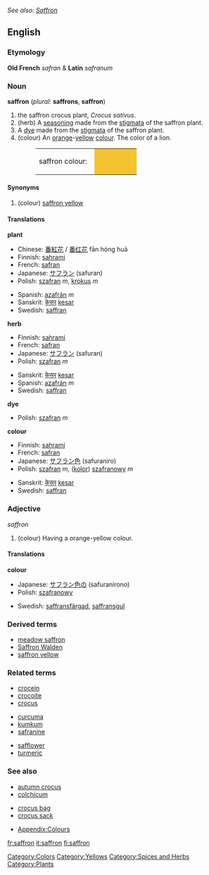 ''See also: [[Saffron]]''
==English==
{{wikipedia}}
===Etymology===
'''Old French''' ''safran'' & '''Latin''' ''safranum''

===Noun===
'''saffron''' (''plural'': '''saffrons''', '''saffron''')
#the saffron crocus plant, ''Crocus sativus''.
#(herb) A [[seasoning]] made from the [[stigma]]ta of the saffron plant.
#A [[dye]] made from the [[stigma]]ta of the saffron plant.
#(colour) An [[orange]]-[[yellow]] [[color|colour]]. The color of a lion.
#:<table><tr><td>saffron colour: &nbsp;</td><td bgcolor="#F4C430" width="80">&nbsp; </td></tr></table>

====Synonyms====
#(colour) [[saffron yellow]]

====Translations====
'''plant'''
{{top}}
*Chinese: [[番紅花]] / [[番红花]] fān hóng huā
*Finnish: [[sahrami]]
*French: [[safran]]
*Japanese: [[サフラン]] (safuran)
*Polish: [[szafran]] ''m'', [[krokus]] ''m''
{{mid}}
*Spanish: [[azafrán]] ''m''
*Sanskrit: [[केसर]] [[kesar]]
*Swedish: [[saffran]]
{{bottom}}


'''herb'''
{{top}}
*Finnish: [[sahrami]]
*French: [[safran]]
*Japanese: [[サフラン]] (safuran)
*Polish: [[szafran]] ''m''
{{mid}}
*Sanskrit: [[केसर]] [[kesar]]
*Spanish: [[azafrán]] ''m''
*Swedish: [[saffran]]
{{bottom}}

'''dye'''
{{top}}
*Polish: [[szafran]] ''m''
{{mid}}
{{bottom}}

'''colour'''
{{top}}
*Finnish: [[sahrami]]
*French: [[safran]]
*Japanese: [[サフラン色]] (safuraniro)
*Polish: [[szafran]] ''m'', ([[kolor]]) [[szafranowy]] ''m''
{{mid}}
*Sanskrit: [[केसर]] [[kesar]]
*Swedish: [[saffran]]
{{bottom}}

===Adjective===
''saffron''
#(colour) Having a orange-yellow colour.

====Translations====
'''colour'''
{{top}}
*Japanese: [[サフラン色]]の (safuranirono)
*Polish: [[szafranowy]]
{{mid}}
*Swedish: [[saffransfärgad]], [[saffransgul]]
{{bottom}}

===Derived terms===
*[[meadow saffron]]
*[[Saffron Walden]]
*[[saffron yellow]]

===Related terms===
{{3column-top}}
*[[crocein]]
*[[crocoite]]
*[[crocus]]
{{3column-mid}}
*[[curcuma]]
*[[kumkum]]
*[[safranine]]
{{3column-mid}}
*[[safflower]]
*[[turmeric]]
{{3column-end}}

===See also===
{{3column-top}}
*[[autumn crocus]]
*[[colchicum]]
{{3column-mid}}
*[[crocus bag]]
*[[crocus sack]]
{{3column-mid}}
*[[Wiktionary_Appendix:Colours|Appendix:Colours]]
{{3column-end}}

[[Category:Colors]]
[[Category:Yellows]]
[[Category:Spices and Herbs]]
[[Category:Plants]]

[[fr:saffron]]
[[it:saffron]]
[[fi:saffron]]